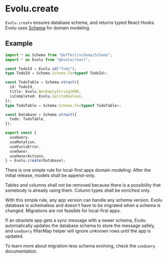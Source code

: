 # Evolu.create

`Evolu.create` ensures database schema, and returns typed React Hooks.
Evolu uses [Schema](https://github.com/effect-ts/schema) for domain modeling.

## Example

```ts
import * as Schema from "@effect/schema/Schema";
import * as Evolu from "@evolu/react";

const TodoId = Evolu.id("Todo");
type TodoId = Schema.Schema.To<typeof TodoId>;

const TodoTable = Schema.struct({
  id: TodoId,
  title: Evolu.NonEmptyString1000,
  isCompleted: Evolu.SqliteBoolean,
});
type TodoTable = Schema.Schema.To<typeof TodoTable>;

const Database = Schema.struct({
  todo: TodoTable,
});

export const {
  useQuery,
  useMutation,
  useEvoluError,
  useOwner,
  useOwnerActions,
} = Evolu.create(Database);
```


<Callout type="info" emoji="ℹ️">
  There is one simple rule for local-first apps domain modeling: After the
  initial release, models shall be append-only.
</Callout>

Tables and columns shall not be removed because there is a possibility
that somebody is already using them. Column types shall be enriched only.

With this simple rule, any app version can handle any schema version.
Evolu database is schemaless and doesn't have to be migrated when
a schema is changed. Migrations are not feasible for local-first apps.

If an obsolete app gets a sync message with a newer schema, Evolu
automatically updates the database schema to store the message safely,
and `useQuery` filterMap helper will ignore unknown rows until
the app is updated.

To learn more about migration-less schema evolving, check the `useQuery`
documentation.
